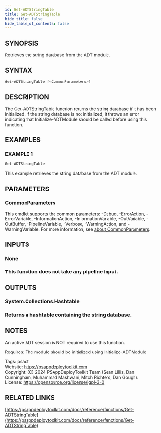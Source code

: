 ```yaml
---
id: Get-ADTStringTable
title: Get-ADTStringTable
hide_title: false
hide_table_of_contents: false
---
```


## SYNOPSIS

Retrieves the string database from the ADT module.

## SYNTAX

```powershell
Get-ADTStringTable [<CommonParameters>]
```

## DESCRIPTION

The Get-ADTStringTable function returns the string database if it has been initialized.
If the string database is not initialized, it throws an error indicating that Initialize-ADTModule should be called before using this function.

## EXAMPLES

### EXAMPLE 1

```powershell
Get-ADTStringTable
```

This example retrieves the string database from the ADT module.

## PARAMETERS

### CommonParameters

This cmdlet supports the common parameters: -Debug, -ErrorAction, -ErrorVariable, -InformationAction, -InformationVariable, -OutVariable, -OutBuffer, -PipelineVariable, -Verbose, -WarningAction, and -WarningVariable. For more information, see [about_CommonParameters](http://go.microsoft.com/fwlink/?LinkID=113216).

## INPUTS

### None

### This function does not take any pipeline input.
## OUTPUTS

### System.Collections.Hashtable

### Returns a hashtable containing the string database.
## NOTES
An active ADT session is NOT required to use this function.

Requires: The module should be initialized using Initialize-ADTModule

Tags: psadt<br />
Website: https://psappdeploytoolkit.com<br />
Copyright: (C) 2024 PSAppDeployToolkit Team (Sean Lillis, Dan Cunningham, Muhammad Mashwani, Mitch Richters, Dan Gough).<br />
License: https://opensource.org/license/lgpl-3-0

## RELATED LINKS

[https://psappdeploytoolkit.com/docs/reference/functions/Get-ADTStringTable](https://psappdeploytoolkit.com/docs/reference/functions/Get-ADTStringTable)
